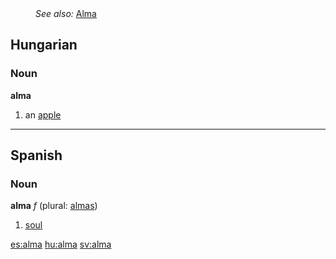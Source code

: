 :''See also:'' [[Alma]]
==Hungarian==
===Noun===
'''alma'''

# an [[apple]]

----

==Spanish==
===Noun===
'''alma''' ''f'' (plural: [[almas]])

# [[soul]]

[[es:alma]]
[[hu:alma]]
[[sv:alma]]